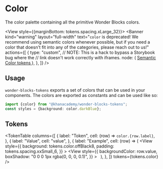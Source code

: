 



<Meta title="Packages / Tokens / Color (Deprecated)" />

# Color

<ComponentInfo name={packageConfig.name} version={packageConfig.version} />

The color palette containing all the primitive Wonder Blocks colors.

<View style={{marginBottom: tokens.spacing.xLarge_32}}>
    <Banner
        kind="warning"
        layout="full-width"
        text="`color` is deprecated! We recommend using semantic colors whenever possible, but if you need a color that doesn't fit into any of the categories, please reach out to us!"
        actions={[
            {
                type: "custom",
                // NOTE: This is a hack to bypass a Storybook bug where the
                // link doesn't work correctly with iframes.
                node: (
                    <a
                        href="/?path=/docs/packages-tokens-semantic-color--docs"
                        target="_blank"
                    >
                        Semantic Color tokens
                    </a>
                ),
            },
        ]}
    />
</View>

## Usage

`wonder-blocks-tokens` exports a set of colors that can be used in your
components. The colors are exported as constants and can be used like so:

```ts
import {color} from "@khanacademy/wonder-blocks-tokens";
const styles = {background: color.darkBlue};
```

## Tokens

<TokenTable
    columns={[
        {
            label: "Token",
            cell: (row) => <code>color.{row.label}</code>,
        },
        {
            label: "Value",
            cell: "value",
        },
        {
            label: "Example",
            cell: (row) => (
                <View
                    style={{
                        background: tokens.color.offBlack8,
                        padding: tokens.spacing.xxSmall_6,
                    }}
                >
                    <View
                        style={{
                            backgroundColor: row.value,
                            boxShadow: "0 0 0 1px rgba(0, 0, 0, 0.1)",
                        }}
                    >
                        &nbsp;
                    </View>
                </View>
            ),
        },
    ]}
    tokens={tokens.color}
/>
